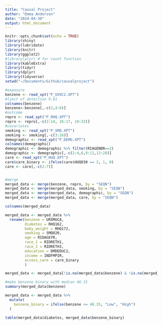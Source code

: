```yaml
---
title: "Causal Project"
author: "Emma Anderson"
date: "2024-04-30"
output: html_document
---
```


```r
knitr::opts_chunk$set(echo = TRUE)
library(shiny)
library(lubridate)
library(knitr)
library(ggplot2)
#library(plyr) # for count function
library(kableExtra)
library(tidyr)
library(dplyr)
library(tidyverse)
setwd("~/Documents/Github/causalproject")
```


```r
#exposure   
benzene <- read_xpt("P_UVOC2.XPT")
#limit of detection 9.81 
colnames(benzene)
benzene<-benzene[,-c(2,4:6)]
#outcome
repro <- read_xpt("P_RHQ.XPT")
repro <- repro[,-c(2:14, 16:17, 19:32)]
#covariates
smoking <- read_xpt("P_SMQ.XPT")
smoking <- smoking[,-c(3:16)]
demographic <- read_xpt("P_DEMO.XPT")
colnames(demographic)
demographic <- demographic %>% filter(RIAGENDR==2)
demographic <- demographic[,-c(2:4,6,9:11,13:28)]
care <- read_xpt("P_HUQ.XPT")
care$care_binary <- ifelse(care$HUQ030 == 2, 1, 0)
care <- care[,-c(2:7)]


#merge 
merged_data <- merge(benzene, repro, by = "SEQN")
merged_data <- merge(merged_data, smoking, by = "SEQN")
merged_data <- merge(merged_data, demographic, by = "SEQN")
merged_data <- merge(merged_data, care, by = "SEQN")

colnames(merged_data)

merged_data <- merged_data %>%
  rename(benzene = URXMUCA,
         diabetes = RHQ162, 
         baby_weight = RHQ172, 
         smoking = SMQ020, 
         age = RIDAGEYR, 
         race_1 = RIDRETH1, 
         race_2 = RIDRETH3, 
         education = DMDEDUC2, 
         income = INDFMPIR,
         access_care = care_binary
         )

merged_data <- merged_data[!is.na(merged_data$benzene) & !is.na(merged_data$diabetes), ]

#make benzene binary with median 48.15
summary(merged_data$benzene)

merged_data <- merged_data %>% 
  mutate(
    benzene_binary = ifelse(benzene <= 48.15, "Low", "High")
  )

table(merged_data$diabetes, merged_data$benzene_binary)


```





